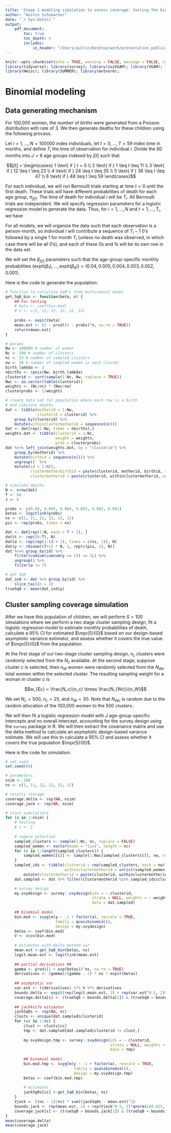 ---
title: 'Stage 1 modeling simulation to assess coverage: testing the binomial case'
author: "Austin Schumacher"
date: "`r Sys.Date()`"
output: 
    pdf_document:
        toc: true
        toc_depth: 4
        includes: 
            in_header: "/Users/austin/Desktop/work/presentation_publication_resources/mycommands.tex"
---

```{r setup, include=FALSE}
knitr::opts_chunk$set(echo = TRUE, warning = FALSE, message = FALSE, cache = TRUE)
library(tidyverse); library(survey); library(svyVGAM); library(VGAM); library(magrittr);
library(Hmisc); library(SUMMER); library(mvtnorm);
```

# Binomial modeling

## Data generating mechanism

For 100,000 women, the number of births were generated from a Poisson distribution with rate of 3. We then generate deaths for these children using the following process.

Let $i = 1, \dots, N = 100000$ index individuals, let $t = 0, \dots, T = 59$ index time in months, and define $T_i$ the time of observation for individual $i$. Divide the $60$ months into $J = 6$ age groups indexed by $j[t]$ such that 

$$j[t] = \begin{cases}
1 \text{ if } t = 0 \\
2 \text{ if } 1 \leq t \leq 11 \\
3 \text{ if } 12 \leq t \leq 23 \\
4 \text{ if } 24 \leq t \leq 35 \\
5 \text{ if } 36 \leq t \leq 47 \\
6 \text{ if } 48 \leq t \leq 59
\end{cases}$$

For each individual, we will run Bernoulli trials starting at time $t = 0$ until the first death. These trials will have different probabilities of death for each age group, $\pi_{j[t]}$. The time of death for individual $i$ will be $T_i$. All Bernoulli trials are independent. We will specify regression parameters for a logistic regression model to generate the data. Thus, for $i = 1, \dots, N$ and $t = 1, \dots, T_i$, we have

\eq{
    y_{it} | \pi_{it} &\sim \mbox{Bernoulli}(\pi_{it}) \\
    \mbox{logit}(\pi_{it}) &= \beta_{j[t]}
}

For all models, we will organize the data such that each observation is a person-month, so individual $i$ will contribute a sequence of $T_i - 1$ 0's followed by a single 1 for month $T_i$ (unless no death was observed, in which case there will be all 0's), and each of these 0s and 1s will be its own row in the data set.

We will set the $\beta_{j[t]}$ parameters such that the age-group-specific monthly probabilities $(\mbox{expit}(\beta_1), \dots, \mbox{expit}(\beta_6)) = (0.04, 0.005, 0.004, 0.003, 0.002, 0.001)$.

Here is the code to generate the population:

```{r generation-bin}
# function to calculate 5q0^c from multinomial model
get_5q0_bin <- function(beta, n) {
    ## For testing
    # beta <- coef(bin.mod)
    # n <- c(1, 11, 12, 12, 12, 12)
    
    probs <- expit(beta)
    mean.est <- (1 - prod((1 - probs)^n, na.rm = TRUE))
    return(mean.est)
}

# params
Nw <- 100000 # number of women
Nc <- 500 # number of clusters
nc <- 25 # number of sampled clusters
nw <- 30 # number of sampled women in each cluster
birth_lambda <- 3
nbirths <- rpois(Nw, birth_lambda)
clusterid <- sort(sample(1:Nc, Nw, replace = TRUE))
Nwc <- as.vector(table(clusterid))
weights <- (Nc/nc) * (Nwc/nw)
clusterprobs <- 1/weights

# create data set for population where each row is a birth 
# and simulate deaths
dat <- tibble(motherid = 1:Nw,
              clusterid = clusterid) %>%
    group_by(clusterid) %>%
    mutate(withinclustermotherid = sequence(n()))
dat <- dat[rep(1:Nw, times = nbirths),]
weights.dat <- tibble(clusterid = 1:Nc,
                      weight = weights,
                      prob = clusterprobs)
dat %<>% left_join(weights.dat, by = "clusterid") %>%
    group_by(motherid) %>%
    mutate(birthid = sequence(n())) %>%
    ungroup()  %>%
    mutate(id = 1:n(),
           clustermotherbirthid = paste(clusterid, motherid, birthid, sep = "_"),
           clustermotherid = paste(clusterid, withinclustermotherid, sep = "_"))

# simulate deaths
N <- nrow(dat)
T <- 60
J <- 6

probs <- c(0.04, 0.005, 0.004, 0.003, 0.002, 0.001)
betas <- logitlink(probs)
ns <- c(1, 11, 12, 12, 12, 12)
pis <- rep(probs, times = ns)

dat <- dat[rep(1:N, each = T + 1), ]
dat$t <- rep((0:T), N)
dat$a <- rep(rep(1:(J + 1), times = c(ns, 1)), N)
dat$y <- rbinom((T+1) * N, 1, rep(c(pis, 1), N))
dat %<>% group_by(id) %>%
    filter(cumsum(cumsum(y == 1)) <= 1L) %>%
    ungroup() %>%
    filter(a != 7)

# get 5q0
dat_ind <- dat %>% group_by(id) %>%
    slice_tail(n = 1)
true5q0 <- mean(dat_ind$y)
```

## Cluster sampling coverage simulation

After we have this population of children, we will perform $S = 100$ simulations where we perform a two stage cluster sampling design, fit a logistic regression model to estimate monthly probabilities of death, calculate a 95\% CI for estimated $\nqx{5}{0}$ based on our design-based asymptotic variance estimator, and assess whether it covers the true value of $\nqx{5}{0}$ from the population. 

At the first stage of our two-stage cluster sampling design, $n_c$ clusters were randomly selected from the $N_c$ available. At the second stage, suppose cluster $c$ is selected, then $n_W$ women were randomly selected from the $N_{Wc}$ total women within the selected cluster. The resulting sampling weight for a woman in cluster $c$ is

$$w_{Ec} = \frac{N_c}{n_c} \times \frac{N_{Wc}}{n_W}$$

We set $N_c = 500$, $n_c = 25$, and $n_W = 30$. Note that $N_{Wc}$ is random due to the random allocation of the 100,000 women to the 500 clusters. 

We will then fit a logistic regression model with $J$ age-group-specific intercepts and no overall intercept, accounting for the survey design using the `survey` package in R. We will then extract the covariance matrix and use the delta method to calculate an asymptotic design-based variance estimate. We will use this to calculate a 95\% CI and assess whether it covers the true population $\nqx{5}{0}$.

Here is the code for simulation:

```{r simulation-bin}
# set seed
set.seed(69)

# parameters
nsim <- 100
ns <- c(1, 11, 12, 12, 12, 12)

# results storage
coverage.delta <- rep(NA, nsim)
coverage.jack <- rep(NA, nsim)

# start simulations
for (s in 1:nsim) {
    # testing
    # s <- 1
    
    # sample selection
    sampled_clusters <- sample(1:Nc, nc, replace = FALSE)
    sampled_women <- vector(mode = "list", length = nc)
    for (c in 1:length(sampled_clusters)) {
        sampled_women[[c]] <- sample(1:Nwc[sampled_clusters[c]], nw, replace = FALSE)
    }
    sampled_ids <- tibble(clusterid = rep(sampled_clusters, each = nw),
                          withinclustermotherid = unlist(sampled_women)) %>%
        mutate(clustermotherid = paste(clusterid, withinclustermotherid, sep = "_"))
    dat.sampled <- dat %>% filter(clustermotherid %in% sampled_ids$clustermotherid)

    # survey design
    my.svydesign <- survey::svydesign(ids = ~ clusterid, 
                                      strata = NULL, weights = ~ weight, 
                                      data = dat.sampled)
    
    ## binomial model
    bin.mod <- svyglm(y ~ -1 + factor(a), rescale = TRUE,
                      family = quasibinomial(),
                      design = my.svydesign)
    betas <- coef(bin.mod)
    V <- vcov(bin.mod)
    
    # estimates with delta method var
    mean.est <-get_5q0_bin(betas, ns)
    logit.mean.est <- logitlink(mean.est)
    
    ## partial derivatives ##
    gamma <- prod((1 + exp(betas))^ns, na.rm = TRUE)
    derivatives <- (gamma)/(gamma - 1) * ns * expit(betas)
    
    ## asymptotic var
    var.est <- t(derivatives) %*% V %*% derivatives
    bounds.delta <- expit(rep(logit.mean.est, 2) + rep(var.est^0.5, 2)*qnorm(c(0.025, 0.975)))
    coverage.delta[s] <- (true5q0 > bounds.delta[1]) & (true5q0 < bounds.delta[2])
    
    ## jackknife estimator
    jack5q0s <- rep(NA, nc)
    clusts <- unique(dat.sampled$clusterid)
    for (cc in 1:nc) {
        clust <- clusts[cc]
        tmp <- dat.sampled[dat.sampled$clusterid != clust,]
        
        my.svydesign.tmp <- survey::svydesign(ids = ~ clusterid, 
                                              strata = NULL, weights = ~ weight, 
                                              data = tmp)
    
        ## binomial model
        bin.mod.tmp <- svyglm(y ~ -1 + factor(a), rescale = TRUE,
                              family = quasibinomial(),
                              design = my.svydesign.tmp)
        betas <- coef(bin.mod.tmp)
        
        # estimates
        jack5q0s[cc] <-get_5q0_bin(betas, ns)
    }
    Vjack <- ((nc - 1)/nc) * sum((jack5q0s - mean.est)^2)
    bounds.jack <- rep(mean.est, 2) + rep(Vjack^0.5, 2)*qnorm(c(0.025, 0.975))
    coverage.jack[s] <- (true5q0 > bounds.jack[1]) & (true5q0 < bounds.jack[2])
}
mean(coverage.delta)
mean(coverage.jack)
```
